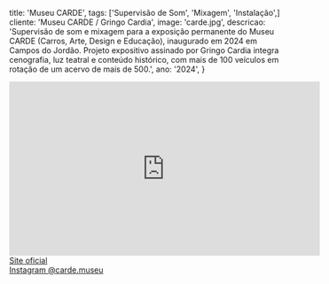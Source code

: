   title: 'Museu CARDE',
  tags: ['Supervisão de Som', 'Mixagem', 'Instalação',]
  cliente: 'Museu CARDE / Gringo Cardia',
  image: 'carde.jpg',
  descricao: 'Supervisão de som e mixagem para a exposição permanente do Museu CARDE (Carros, Arte, Design e Educação), inaugurado em 2024 em Campos do Jordão. Projeto expositivo assinado por Gringo Cardia integra cenografia, luz teatral e conteúdo histórico, com mais de 100 veículos em rotação de um acervo de mais de 500.',
  ano: '2024',
}

<iframe
  width="560"
  height="315"
  src="https://www.youtube.com/embed/VBpdlM0riYc"
  title="CARDE — visita guiada (Boris Feldman)"
  frameBorder="0"
  allowFullScreen
></iframe>

<br />
<a href="https://www.carde.org/" target="_blank" rel="noopener noreferrer">Site oficial</a><br />
<a href="https://www.instagram.com/carde.museu/" target="_blank" rel="noopener noreferrer">Instagram @carde.museu</a><br />
